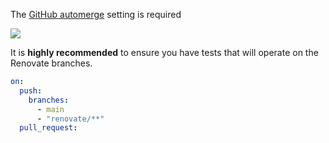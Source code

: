 The
[GitHub automerge](https://docs.github.com/en/pull-requests/collaborating-with-pull-requests/incorporating-changes-from-a-pull-request/automatically-merging-a-pull-request)
setting is required

![](/renovate-automating-dependency-management/figures/automerge.png)

::: {.fragment .fade-left}

It is **highly recommended** to ensure you have tests that will operate on the
Renovate branches.

```.yaml
on:
  push:
    branches:
      - main
      - "renovate/**"
  pull_request:
```

:::

